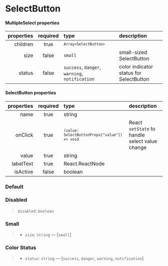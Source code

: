 
<Meta of={SelectButtonStories} />

# SelectButton

#### MultipleSelect properties

| properties | required | type                                                                                       | description                             |
| ---------: | :------: | :----------------------------------------------------------------------------------------- | :-------------------------------------- |
|   children |   true   | <code>`Array<SelectButton>`</code>                                                         |                                         |
|       size |  false   | `small`                                                                                    | small-sized SelectButton                |
|     status |  false   | <code>success</code>, <code>danger</code>, <code>warning</code>, <code>notification</code> | color indicator status for SelectButton |

#### SelectButton properties

| properties | required | type                                                       | description                                    |
| ---------: | :------: | :--------------------------------------------------------- | :--------------------------------------------- |
|       name |   true   | string                                                     |                                                |
|    onClick |   true   | <code>`(value: SelectButtonProps["value"]) => void`</code> | React `setState` to handle select value change |
|      value |   true   | string                                                     |                                                |
|  labelText |   true   | React.ReactNode                                            |                                                |
|   isActive |  false   | boolean                                                    |                                                |

### Default

<Canvas />

### Disabled

> `disabled`: `boolean`

<Canvas />

### Small

> *   `size`: `string` — \[`small`]

<Canvas />

### Color Status

> *   `status`: `string` — \[`success`, `danger`, `warning`, `notification`]

<Canvas />
